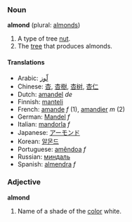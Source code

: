 ===Noun===
'''almond''' (plural: [[almonds]])

#A type of tree [[nut]].
#The [[tree]] that produces almonds.

====Translations====
*Arabic: [[لّوز]]
*Chinese: [[杏]], [[杏樹]], [[杏树]], [[杏仁]]
*Dutch: [[amandel]] ''de''
*Finnish: [[manteli]]
*French: [[amande]] ''f'' (1), [[amandier]] ''m'' (2)
*German: [[Mandel]] ''f''
*Italian: [[mandorla]] ''f''
*Japanese: [[アーモンド]]
*Korean: [[알몬드]]
*Portuguese: [[amêndoa]] ''f''
*Russian: [[миндаль]]
*Spanish: [[almendra]] ''f''

===Adjective===
'''almond'''

#Name of a shade of the [[color]] white.